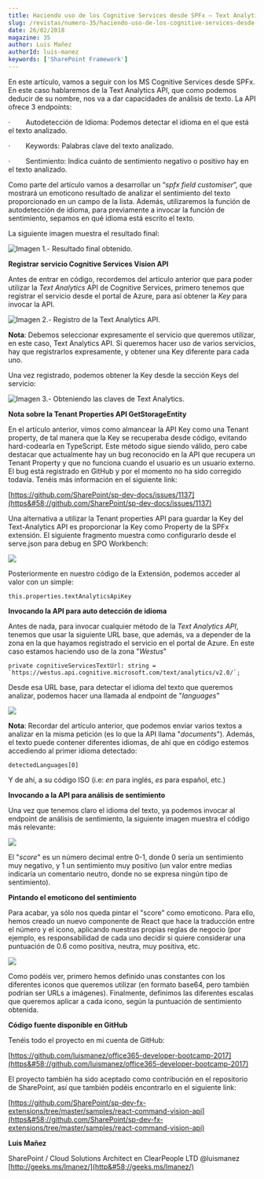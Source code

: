 ```yaml
---
title: Haciendo uso de los Cognitive Services desde SPFx – Text Analytics API
slug: /revistas/numero-35/haciendo-uso-de-los-cognitive-services-desde-spfx-–-text-analytics-api
date: 26/02/2018
magazine: 35
author: Luis Mañez
authorId: luis-manez
keywords: ['SharePoint Framework']
---
```



<ArticleHeader frontmatter={props.pageContext.frontmatter} />



En este artículo, vamos a seguir con los MS Cognitive Services desde SPFx. En este caso hablaremos de la Text Analytics API, que como podemos deducir de su nombre, nos va a dar capacidades de análisis de texto. La API ofrece 3 endpoints:

·         Autodetección de Idioma: Podemos detectar el idioma en el que está el texto analizado.

·         Keywords: Palabras clave del texto analizado.

·         Sentimiento: Indica cuánto de sentimiento negativo o positivo hay en el texto analizado.

Como parte del artículo vamos a desarrollar un “*spfx field customiser*”, que mostrará un emoticono resultado de analizar el sentimiento del texto proporcionado en un campo de la lista. Además, utilizaremos la función de autodetección de idioma, para previamente a invocar la función de sentimiento, sepamos en qué idioma está escrito el texto.

La siguiente imagen muestra el resultado final:

![Imagen 1.- Resultado final obtenido.](../../../images/numero35/haciendo-uso-de-los-cognitive-services-desde-spfx-–-text-analytics-api/image1.png)

**Registrar servicio Cognitive Services Vision API**

Antes de entrar en código, recordemos del artículo anterior que para poder utilizar la *Text Analytics* API de Cognitive Services, primero tenemos que registrar el servicio desde el portal de Azure, para así obtener la *Key* para invocar la API.

![Imagen 2.- Registro de la Text Analytics API.](../../../images/numero35/haciendo-uso-de-los-cognitive-services-desde-spfx-–-text-analytics-api/image2.png)

**Nota**: Debemos seleccionar expresamente el servicio que queremos utilizar, en este caso, Text Analytics API. Si queremos hacer uso de varios servicios, hay que registrarlos expresamente, y obtener una Key diferente para cada uno.

Una vez registrado, podemos obtener la Key desde la sección Keys del servicio:

![Imagen 3.- Obteniendo las claves de Text Analytics.](../../../images/numero35/haciendo-uso-de-los-cognitive-services-desde-spfx-–-text-analytics-api/image3.png)

**Nota sobre la Tenant Properties API GetStorageEntity**

En el artículo anterior, vimos como almancear la API Key como una Tenant property, de tal manera que la Key se recuperaba desde código, evitando hard-codearla en TypeScript. Este método sigue siendo válido, pero cabe destacar que actualmente hay un bug reconocido en la API que recupera un Tenant Property y que no funciona cuando el usuario es un usuario externo. El bug está registrado en GitHub y por el momento no ha sido corregido todavía. Tenéis más información en el siguiente link:

[https://github.com/SharePoint/sp-dev-docs/issues/1137](https&#58;//github.com/SharePoint/sp-dev-docs/issues/1137)

Una alternativa a utilizar la Tenant properties API para guardar la Key del Text-Analytics API es proporcionar la Key como Property de la SPFx extensión. El siguiente fragmento muestra como configurarlo desde el serve.json para debug en SPO Workbench:

![](../../../images/numero35/haciendo-uso-de-los-cognitive-services-desde-spfx-–-text-analytics-api/image4.png)

Posteriormente en nuestro código de la Extensión, podemos acceder al valor con un simple:

```
​this.properties.textAnalyticsApiKey​
```

**Invocando la API para auto detección de idioma**

Antes de nada, para invocar cualquier método de la *Text Analytics API*, tenemos que usar la siguiente URL base, que además, va a depender de la zona en la que hayamos registrado el servicio en el portal de Azure. En este caso estamos haciendo uso de la zona "*Westus*"

```
private cognitiveServicesTextUrl: string = `https://westus.api.cognitive.microsoft.com/text/analytics/v2.0/`;
```

Desde esa URL base, para detectar el idioma del texto que queremos analizar, podemos hacer una llamada al endpoint de "*languages*"

![](../../../images/numero35/haciendo-uso-de-los-cognitive-services-desde-spfx-–-text-analytics-api/image5.png)

**Nota**: Recordar del artículo anterior, que podemos enviar varios textos a analizar en la misma petición (es lo que la API llama "*documents*"). Además, el texto puede contener diferentes idiomas, de ahí que en código estemos accediendo al primer idioma detectado:

```
​detectedLanguages[0]
```



Y de ahí, a su código ISO (i.e: *en* para inglés, *es* para español, etc.)

**Invocando a la API para análisis de sentimiento**

Una vez que tenemos claro el idioma del texto, ya podemos invocar al endpoint de análisis de sentimiento, la siguiente imagen muestra el código más relevante:

![](../../../images/numero35/haciendo-uso-de-los-cognitive-services-desde-spfx-–-text-analytics-api/image6.png)

El "*score*" es un número decimal entre 0-1, donde 0 sería un sentimiento muy negativo, y 1 un sentimiento muy positivo (un valor entre medias indicaría un comentario neutro, donde no se expresa ningún tipo de sentimiento).

**Pintando el emoticono del sentimiento**

Para acabar, ya sólo nos queda pintar el "score" como emoticono. Para ello, hemos creado un nuevo componente de React que hace la traducción entre el número y el icono, aplicando nuestras propias reglas de negocio (por ejemplo, es responsabilidad de cada uno decidir si quiere considerar una puntuación de 0.6 como positiva, neutra, muy positiva, etc.

![](../../../images/numero35/haciendo-uso-de-los-cognitive-services-desde-spfx-–-text-analytics-api/image7.png)

Como podéis ver, primero hemos definido unas constantes con los diferentes iconos que queremos utilizar (en formato base64, pero también podrían ser URLs a imágenes). Finalmente, definimos las diferentes escalas que queremos aplicar a cada icono, según la puntuación de sentimiento obtenida.

**Código fuente disponible en GitHub**

Tenéis todo el proyecto en mi cuenta de GitHub:

[https://github.com/luismanez/office365-developer-bootcamp-2017](https&#58;//github.com/luismanez/office365-developer-bootcamp-2017)

El proyecto también ha sido aceptado como contribución en el repositorio de SharePoint, así que también podéis encontrarlo en el siguiente link:

[https://github.com/SharePoint/sp-dev-fx-extensions/tree/master/samples/react-command-vision-api](https&#58;//github.com/SharePoint/sp-dev-fx-extensions/tree/master/samples/react-command-vision-api)



**Luis Mañez**

SharePoint / Cloud Solutions Architect en ClearPeople LTD
 @luismanez
 [http://geeks.ms/lmanez/](http&#58;//geeks.ms/lmanez/)​​

